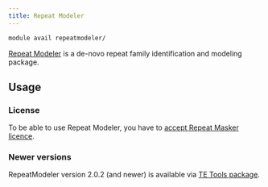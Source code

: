 ```yaml
---
title: Repeat Modeler
---
```

```bash
module avail repeatmodeler/
```

[Repeat Modeler](https://github.com/Dfam-consortium/RepeatModeler) is a de-novo repeat family identification and modeling package. 

## Usage

### License

To be able to use Repeat Modeler, you have to [accept Repeat Masker licence](https://signup.e-infra.cz/fed/registrar/?&vo=meta&group=lic_repeatmasker).

### Newer versions

RepeatModeler version 2.0.2 (and newer) is available via [TE Tools package](../../software/sw-list/tetools.md).
